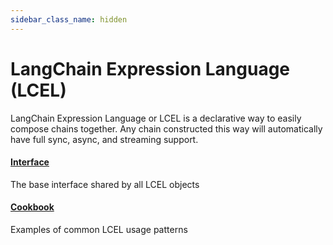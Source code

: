 ```yaml
---
sidebar_class_name: hidden
---
```


# LangChain Expression Language (LCEL)

LangChain Expression Language or LCEL is a declarative way to easily compose chains together.
Any chain constructed this way will automatically have full sync, async, and streaming support.

#### [Interface](/docs/expression_language/interface)
The base interface shared by all LCEL objects

#### [Cookbook](/docs/expression_language/cookbook)
Examples of common LCEL usage patterns